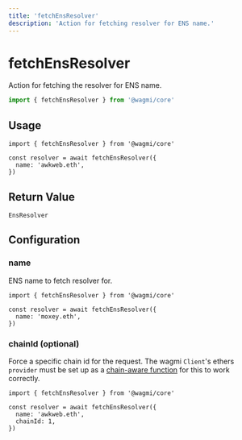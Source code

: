 ```yaml
---
title: 'fetchEnsResolver'
description: 'Action for fetching resolver for ENS name.'
---
```


# fetchEnsResolver

Action for fetching the resolver for ENS name.

```ts
import { fetchEnsResolver } from '@wagmi/core'
```

## Usage

```tsx
import { fetchEnsResolver } from '@wagmi/core'

const resolver = await fetchEnsResolver({
  name: 'awkweb.eth',
})
```

## Return Value

```tsx
EnsResolver
```

## Configuration

### name

ENS name to fetch resolver for.

```tsx {5}
import { fetchEnsResolver } from '@wagmi/core'

const resolver = await fetchEnsResolver({
  name: 'moxey.eth',
})
```

### chainId (optional)

Force a specific chain id for the request. The wagmi `Client`'s ethers `provider` must be set up as a [chain-aware function](/core/client#provider-optional) for this to work correctly.

```tsx {6}
import { fetchEnsResolver } from '@wagmi/core'

const resolver = await fetchEnsResolver({
  name: 'awkweb.eth',
  chainId: 1,
})
```
